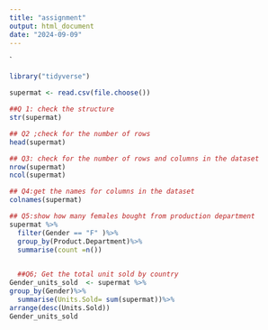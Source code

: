 ```yaml
---
title: "assignment"
output: html_document
date: "2024-09-09"
---
```


`
```r
library("tidyverse")

```
```r
supermat <- read.csv(file.choose())
```

```r
##Q 1: check the structure
str(supermat)
```


```r
## Q2 ;check for the number of rows
head(supermat)

```

```r
## Q3: check for the number of rows and columns in the dataset
nrow(supermat)
ncol(supermat)
```

```r
## Q4:get the names for columns in the dataset
colnames(supermat)

```

```r
## Q5:show how many females bought from production department
supermat %>%
  filter(Gender == "F" )%>%
  group_by(Product.Department)%>%
  summarise(count =n())
  

```

```r
  ##Q6; Get the total unit sold by country
Gender_units_sold  <- supermat %>%
group_by(Gender)%>%
  summarise(Units.Sold= sum(supermat))%>%
arrange(desc(Units.Sold))
Gender_units_sold
```

```r

```

```r

```

